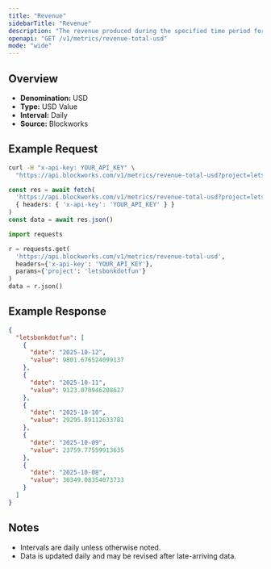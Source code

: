 ```yaml
---
title: "Revenue"
sidebarTitle: "Revenue"
description: "The revenue produced during the specified time period for given project."
openapi: "GET /v1/metrics/revenue-total-usd"
mode: "wide"
---
```


## Overview

- **Denomination:** USD
- **Type:** USD Value
- **Interval:** Daily
- **Source:** Blockworks

## Example Request

<CodeGroup>

```bash cURL
curl -H "x-api-key: YOUR_API_KEY" \
  "https://api.blockworks.com/v1/metrics/revenue-total-usd?project=letsbonkdotfun"
```

```typescript TypeScript
const res = await fetch(
  'https://api.blockworks.com/v1/metrics/revenue-total-usd?project=letsbonkdotfun',
  { headers: { 'x-api-key': 'YOUR_API_KEY' } }
)
const data = await res.json()
```

```python Python
import requests

r = requests.get(
  'https://api.blockworks.com/v1/metrics/revenue-total-usd',
  headers={'x-api-key': 'YOUR_API_KEY'},
  params={'project': 'letsbonkdotfun'}
)
data = r.json()
```

</CodeGroup>

## Example Response

```json
{
  "letsbonkdotfun": [
    {
      "date": "2025-10-12",
      "value": 9801.676524099137
    },
    {
      "date": "2025-10-11",
      "value": 9123.070946208627
    },
    {
      "date": "2025-10-10",
      "value": 29295.89112633781
    },
    {
      "date": "2025-10-09",
      "value": 23759.77559913635
    },
    {
      "date": "2025-10-08",
      "value": 30349.08354073733
    }
  ]
}
```

## Notes
- Intervals are daily unless otherwise noted.
- Data is updated daily and may be revised after late-arriving data.